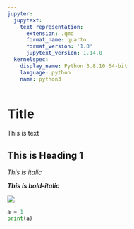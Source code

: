 ```yaml
---
jupyter:
  jupytext:
    text_representation:
      extension: .qmd
      format_name: quarto
      format_version: '1.0'
      jupytext_version: 1.14.0
  kernelspec:
    display_name: Python 3.8.10 64-bit
    language: python
    name: python3
---
```


# Title

This is text

## This is Heading 1

*This is italic*

***This is bold-italic***

![](figures/cloud.png)

```python
a = 1
print(a)
```
